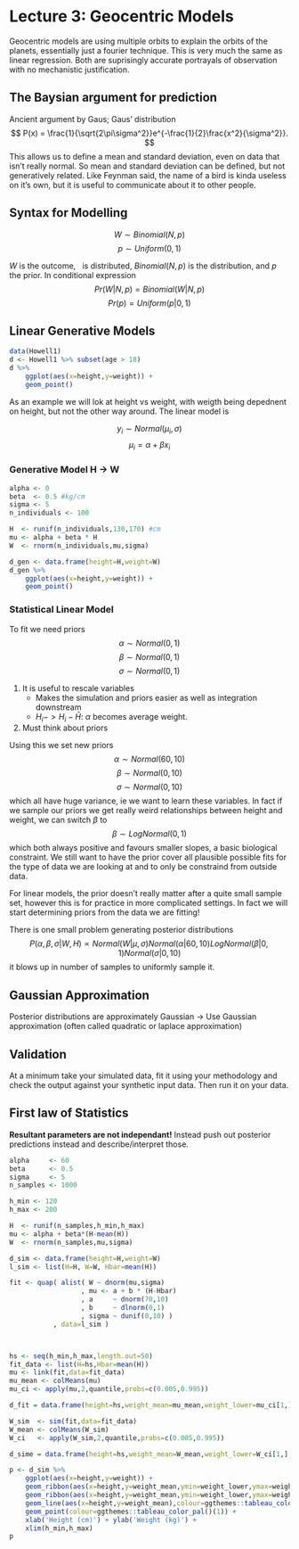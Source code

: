 # Lecture 3: Geocentric Models

Geocentric models are using multiple orbits to explain the orbits of the planets, essentially just a fourier technique. This is very much the same as linear regression. Both are suprisingly accurate portrayals of observation with no mechanistic justification.

## The Baysian argument for prediction

Ancient argument by Gaus; Gaus' distribution
$$ P(x) = \frac{1}{\sqrt{2\pi\sigma^2}}e^{-\frac{1}{2}\frac{x^2}{\sigma^2}}. $$
This allows us to define a mean and standard deviation, even on data that isn't really normal. So mean and standard deviation can be defined, but not generatively related. Like Feynman said, the name of a bird is kinda useless on it's own, but it is useful to communicate about it to other people.

## Syntax for Modelling

$$ W \sim Binomial(N,p) $$
$$ p \sim Uniform(0,1) $$

$W$ is the outcome, $~$ is distributed, $Binomial(N,p)$ is the distribution, and $p$ the prior. In conditional expression
$$ Pr(W|N,p) = Binomial(W|N,p) $$
$$ Pr(p) = Uniform(p|0,1) $$

## Linear Generative Models

```r
data(Howell1)
d <- Howell1 %>% subset(age > 18)
d %>% 
	ggplot(aes(x=height,y=weight)) +
	geom_point()
```

As an example we will lok at height vs weight, with weigth being depednent on height, but not the other way around. The linear model is

$$ y_i \sim Normal(\mu_i,\sigma) $$
$$ \mu_i = \alpha + \beta x_i $$

### Generative Model H -> W

```r
alpha <- 0
beta  <- 0.5 #kg/cm
sigma <- 5
n_individuals <- 100

H  <- runif(n_individuals,130,170) #cm
mu <- alpha + beta * H
W  <- rnorm(n_individuals,mu,sigma)

d_gen <- data.frame(height=H,weight=W)
d_gen %>%
	ggplot(aes(x=height,y=weight)) +
	geom_point()
```

### Statistical Linear Model

To fit we need priors
$$ \alpha \sim Normal(0,1) $$
$$ \beta  \sim Normal(0,1) $$
$$ \sigma \sim Normal(0,1) $$

1. It is useful to rescale variables
	- Makes the simulation and priors easier as well as integration downstream
	- $H_i -> H_i - \bar{H}$: $\alpha$ becomes average weight.
2. Must think about priors

Using this we set new priors
$$ \alpha \sim Normal(60,10) $$
$$ \beta \sim Normal(0,10) $$
$$ \sigma \sim Normal(0,10) $$
which all have huge variance, ie we want to learn these variables. In fact if we sample our priors we get really weird relationships between height and weight, we can switch $\beta$ to
$$ \beta \sim LogNormal(0,1) $$
which both always positive and favours smaller slopes, a basic biological constraint. We still want to have the prior cover all plausible possible fits for the type of data we are looking at and to only be constraind from outside data.

For linear models, the prior doesn't really matter after a quite small sample set, however this is for practice in more complicated settings. In fact we will start determining priors from the data we are fitting!

There is one small problem generating posterior distributions
$$ P(\alpha,\beta,\sigma|W,H) \propto Normal(W|\mu,\sigma)Normal(\alpha|60,10)LogNormal(\beta|0,1)Normal(\sigma|0,10) $$
it blows up in number of samples to uniformly sample it. 

## Gaussian Approximation

Posterior distributions are approximately Gaussian $\to$ Use Gaussian approximation (often called quadratic or laplace approximation)

## Validation

At a minimum take your simulated data, fit it using your methodology and check the output against your synthetic input data. Then run it on your data.


## First law of Statistics

**Resultant parameters are not independant!** Instead push out posterior predictions instead and describe/interpret those.

```r
alpha     <- 60
beta      <- 0.5
sigma     <- 5
n_samples <- 1000

h_min <- 120
h_max <- 200	

H  <- runif(n_samples,h_min,h_max)
mu <- alpha + beta*(H-mean(H))
W  <- rnorm(n_samples,mu,sigma)

d_sim <- data.frame(height=H,weight=W)
l_sim <- list(H=H, W=W, Hbar=mean(H))

fit <- quap( alist( W ~ dnorm(mu,sigma)
                  , mu <- a + b * (H-Hbar)
                  , a     ~ dnorm(70,10)
                  , b     ~ dlnorm(0,1)
                  , sigma ~ dunif(0,10) )
           , data=l_sim )



hs <- seq(h_min,h_max,length.out=50)
fit_data <- list(H=hs,Hbar=mean(H))
mu <- link(fit,data=fit_data)
mu_mean <- colMeans(mu)
mu_ci <- apply(mu,2,quantile,probs=c(0.005,0.995))

d_fit = data.frame(height=hs,weight_mean=mu_mean,weight_lower=mu_ci[1,],weight_upper=mu_ci[2,])

W_sim  <- sim(fit,data=fit_data)
W_mean <- colMeans(W_sim)
W_ci   <- apply(W_sim,2,quantile,probs=c(0.005,0.995))

d_sime = data.frame(height=hs,weight_mean=W_mean,weight_lower=W_ci[1,],weight_upper=W_ci[2,])

p <- d_sim %>% 
	ggplot(aes(x=height,y=weight)) +
	geom_ribbon(aes(x=height,y=weight_mean,ymin=weight_lower,ymax=weight_upper), fill=ggthemes::tableau_color_pal()(3)[3], alpha=0.25, data=d_sime) +
	geom_ribbon(aes(x=height,y=weight_mean,ymin=weight_lower,ymax=weight_upper), fill=ggthemes::tableau_color_pal()(2)[2], alpha=0.5, data=d_fit) +
	geom_line(aes(x=height,y=weight_mean),colour=ggthemes::tableau_color_pal()(2)[2],data=d_fit) +
	geom_point(colour=ggthemes::tableau_color_pal()(1)) +
	xlab('Height (cm)') + ylab('Weight (kg)') +
	xlim(h_min,h_max)
p
```

